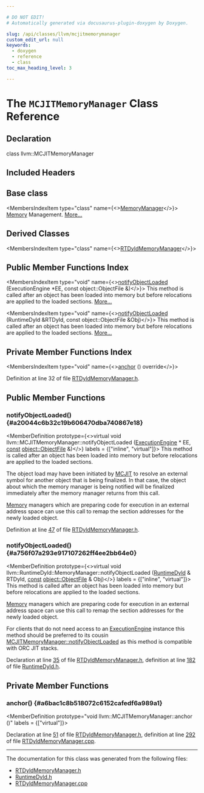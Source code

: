```yaml
---

# DO NOT EDIT!
# Automatically generated via docusaurus-plugin-doxygen by Doxygen.

slug: /api/classes/llvm/mcjitmemorymanager
custom_edit_url: null
keywords:
  - doxygen
  - reference
  - class
toc_max_heading_level: 3

---
```





# The `MCJITMemoryManager` Class Reference

<DoxygenPage pluginConfig={pluginConfig}>



## Declaration

<CodeBlock>class llvm::MCJITMemoryManager</CodeBlock>

## Included Headers

<IncludesList>
<IncludesListItem
  filePath="llvm/ExecutionEngine/RTDyldMemoryManager.h"
  permalink="/docs/api/files/include/include/llvm/include/llvm/executionengine/rtdyldmemorymanager-h"
  isLocal="true" />
</IncludesList>

## Base class

<MembersIndex>

<MembersIndexItem
  type="class"
  name={<><a href="/docs/api/classes/llvm/runtimedyld/memorymanager">MemoryManager</a></>}>
<a href="/docs/api/classes/llvm/sys/memory">Memory</a> Management. <a href="/docs/api/classes/llvm/runtimedyld/memorymanager/#details">More...</a>
</MembersIndexItem>

</MembersIndex>

## Derived Classes

<MembersIndex>

<MembersIndexItem
  type="class"
  name={<><a href="/docs/api/classes/llvm/rtdyldmemorymanager">RTDyldMemoryManager</a></>}>
</MembersIndexItem>

</MembersIndex>

## Public Member Functions Index

<MembersIndex>

<MembersIndexItem
  type="void"
  name={<><a href="#a20044c6b32c19b606470dba740867e18">notifyObjectLoaded</a> (ExecutionEngine &#42;EE, const object::ObjectFile &amp;)</>}>
This method is called after an object has been loaded into memory but before relocations are applied to the loaded sections. <a href="#a20044c6b32c19b606470dba740867e18">More...</a>
</MembersIndexItem>

<MembersIndexItem
  type="void"
  name={<><a href="#a756f07a293e917107262ff4ee2bb64e0">notifyObjectLoaded</a> (RuntimeDyld &amp;RTDyld, const object::ObjectFile &amp;Obj)</>}>
This method is called after an object has been loaded into memory but before relocations are applied to the loaded sections. <a href="#a756f07a293e917107262ff4ee2bb64e0">More...</a>
</MembersIndexItem>

</MembersIndex>

## Private Member Functions Index

<MembersIndex>

<MembersIndexItem
  type="void"
  name={<><a href="#a6bac1c8b518072c6152cafedf6a989a1">anchor</a> () override</>}>
</MembersIndexItem>

</MembersIndex>


Definition at line 32 of file <a href="/docs/api/files/include/include/llvm/include/llvm/executionengine/rtdyldmemorymanager-h">RTDyldMemoryManager.h</a>.

<SectionDefinition>

## Public Member Functions

### notifyObjectLoaded() {#a20044c6b32c19b606470dba740867e18}

<MemberDefinition
  prototype={<>virtual void llvm::MCJITMemoryManager::notifyObjectLoaded (<a href="/docs/api/classes/llvm/executionengine">ExecutionEngine</a> &#42; EE, <a href="/docs/api/files/lib/lib/target/lib/target/aarch64/aarch64promoteconstant-cpp/#a90f8350fecae261c25be85d38b451bff">const</a> <a href="/docs/api/classes/llvm/object/objectfile">object::ObjectFile</a> &amp;)</>}
  labels = {["inline", "virtual"]}>
This method is called after an object has been loaded into memory but before relocations are applied to the loaded sections.

The object load may have been initiated by <a href="/docs/api/classes/llvm/mcjit">MCJIT</a> to resolve an external symbol for another object that is being finalized. In that case, the object about which the memory manager is being notified will be finalized immediately after the memory manager returns from this call.

<a href="/docs/api/classes/llvm/sys/memory">Memory</a> managers which are preparing code for execution in an external address space can use this call to remap the section addresses for the newly loaded object.

Definition at line <a href="/docs/api/files/include/include/llvm/include/llvm/executionengine/rtdyldmemorymanager-h/#l00047">47</a> of file <a href="/docs/api/files/include/include/llvm/include/llvm/executionengine/rtdyldmemorymanager-h">RTDyldMemoryManager.h</a>.
</MemberDefinition>

### notifyObjectLoaded() {#a756f07a293e917107262ff4ee2bb64e0}

<MemberDefinition
  prototype={<>virtual void llvm::RuntimeDyld::MemoryManager::notifyObjectLoaded (<a href="/docs/api/classes/llvm/runtimedyld">RuntimeDyld</a> &amp; RTDyld, <a href="/docs/api/files/lib/lib/target/lib/target/aarch64/aarch64promoteconstant-cpp/#a90f8350fecae261c25be85d38b451bff">const</a> <a href="/docs/api/classes/llvm/object/objectfile">object::ObjectFile</a> &amp; Obj)</>}
  labels = {["inline", "virtual"]}>
This method is called after an object has been loaded into memory but before relocations are applied to the loaded sections.

<a href="/docs/api/classes/llvm/sys/memory">Memory</a> managers which are preparing code for execution in an external address space can use this call to remap the section addresses for the newly loaded object.

For clients that do not need access to an <a href="/docs/api/classes/llvm/executionengine">ExecutionEngine</a> instance this method should be preferred to its cousin <a href="#a20044c6b32c19b606470dba740867e18">MCJITMemoryManager::notifyObjectLoaded</a> as this method is compatible with ORC JIT stacks.

Declaration at line <a href="/docs/api/files/include/include/llvm/include/llvm/executionengine/rtdyldmemorymanager-h/#l00035">35</a> of file <a href="/docs/api/files/include/include/llvm/include/llvm/executionengine/rtdyldmemorymanager-h">RTDyldMemoryManager.h</a>, definition at line <a href="/docs/api/files/include/include/llvm/include/llvm/executionengine/runtimedyld-h/#l00182">182</a> of file <a href="/docs/api/files/include/include/llvm/include/llvm/executionengine/runtimedyld-h">RuntimeDyld.h</a>.
</MemberDefinition>

</SectionDefinition>

<SectionDefinition>

## Private Member Functions

### anchor() {#a6bac1c8b518072c6152cafedf6a989a1}

<MemberDefinition
  prototype="void llvm::MCJITMemoryManager::anchor ()"
  labels = {["virtual"]}>

Declaration at line <a href="/docs/api/files/include/include/llvm/include/llvm/executionengine/rtdyldmemorymanager-h/#l00051">51</a> of file <a href="/docs/api/files/include/include/llvm/include/llvm/executionengine/rtdyldmemorymanager-h">RTDyldMemoryManager.h</a>, definition at line <a href="/docs/api/files/lib/lib/executionengine/lib/executionengine/runtimedyld/rtdyldmemorymanager-cpp/#l00292">292</a> of file <a href="/docs/api/files/lib/lib/executionengine/lib/executionengine/runtimedyld/rtdyldmemorymanager-cpp">RTDyldMemoryManager.cpp</a>.
</MemberDefinition>

</SectionDefinition>

<hr/>

The documentation for this class was generated from the following files:

<ul>
<li><a href="/docs/api/files/include/include/llvm/include/llvm/executionengine/rtdyldmemorymanager-h">RTDyldMemoryManager.h</a></li>
<li><a href="/docs/api/files/include/include/llvm/include/llvm/executionengine/runtimedyld-h">RuntimeDyld.h</a></li>
<li><a href="/docs/api/files/lib/lib/executionengine/lib/executionengine/runtimedyld/rtdyldmemorymanager-cpp">RTDyldMemoryManager.cpp</a></li>
</ul>

</DoxygenPage>
